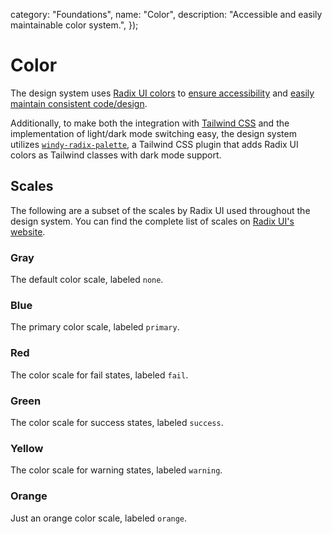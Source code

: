 

  category: "Foundations",
  name: "Color",
  description: "Accessible and easily maintainable color system.",
});

# Color

The design system uses [Radix UI colors](https://www.radix-ui.com/colors) to [ensure accessibility](https://www.radix-ui.com/docs/colors/tests) and [easily maintain consistent code/design](https://www.radix-ui.com/docs/colors/palette-composition/understanding-the-scale).

Additionally, to make both the integration with [Tailwind CSS](https://tailwindcss.com) and the implementation of light/dark mode switching easy, the design system utilizes [`windy-radix-palette`](https://github.com/brattonross/windy-radix-palette), a Tailwind CSS plugin that adds Radix UI colors as Tailwind classes with dark mode support.

## Scales

The following are a subset of the scales by Radix UI used throughout the design system. You can find the complete list of scales on [Radix UI's website](https://www.radix-ui.com/docs/colors/palette-composition/the-scales).

### Gray

The default color scale, labeled `none`.

<ColorScale scale="grayDark" />

### Blue

The primary color scale, labeled `primary`.

<ColorScale scale="blueDark" />

### Red

The color scale for fail states, labeled `fail`.

<ColorScale scale="redDark" />

### Green

The color scale for success states, labeled `success`.

<ColorScale scale="greenDark" />

### Yellow

The color scale for warning states, labeled `warning`.

<ColorScale scale="yellowDark" />

### Orange

Just an orange color scale, labeled `orange`.

<ColorScale scale="orangeDark" />
